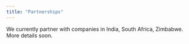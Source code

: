 ```yaml
---
title: "Partnerships"
---
```


We currently partner with companies in India, South Africa, Zimbabwe. More details soon. 